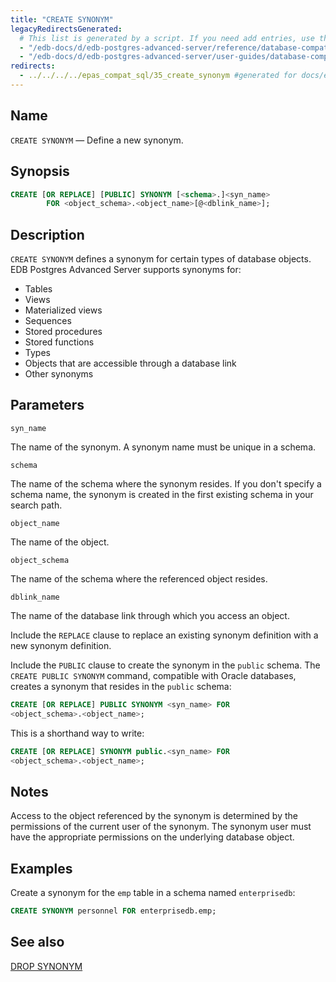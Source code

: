 ```yaml
---
title: "CREATE SYNONYM"
legacyRedirectsGenerated:
  # This list is generated by a script. If you need add entries, use the `legacyRedirects` key.
  - "/edb-docs/d/edb-postgres-advanced-server/reference/database-compatibility-for-oracle-developers-reference-guide/9.6/Database_Compatibility_for_Oracle_Developers_Reference_Guide.1.049.html"
  - "/edb-docs/d/edb-postgres-advanced-server/user-guides/database-compatibility-for-oracle-developers-guide/9.5/Database_Compatibility_for_Oracle_Developers_Guide.1.077.html"
redirects:
  - ../../../../epas_compat_sql/35_create_synonym #generated for docs/epas/reorg-role-use-case-mode
---
```


<div id="create_synonym" class="registered_link"></div>

## Name

`CREATE SYNONYM` &mdash; Define a new synonym.

## Synopsis

```sql
CREATE [OR REPLACE] [PUBLIC] SYNONYM [<schema>.]<syn_name>
        FOR <object_schema>.<object_name>[@<dblink_name>];
```

## Description

`CREATE SYNONYM` defines a synonym for certain types of database objects. EDB Postgres Advanced Server supports synonyms for:

-   Tables
-   Views
-   Materialized views
-   Sequences
-   Stored procedures
-   Stored functions
-   Types
-   Objects that are accessible through a database link
-   Other synonyms

## Parameters

`syn_name`

 The name of the synonym. A synonym name must be unique in a schema.

`schema`

 The name of the schema where the synonym resides. If you don't specify a schema name, the synonym is created in the first existing schema in your search path.

`object_name`

 The name of the object.

`object_schema`

 The name of the schema where the referenced object resides.

`dblink_name`

 The name of the database link through which you access an object.

Include the `REPLACE` clause to replace an existing synonym definition with a new synonym definition.

Include the `PUBLIC` clause to create the synonym in the `public` schema. The `CREATE PUBLIC SYNONYM` command, compatible with Oracle databases, creates a synonym that resides in the `public` schema:

```sql
CREATE [OR REPLACE] PUBLIC SYNONYM <syn_name> FOR
<object_schema>.<object_name>;
```

This is a shorthand way to write:

```sql
CREATE [OR REPLACE] SYNONYM public.<syn_name> FOR
<object_schema>.<object_name>;
```

## Notes

Access to the object referenced by the synonym is determined by the permissions of the current user of the synonym. The synonym user must have the appropriate permissions on the underlying database object.

## Examples

Create a synonym for the `emp` table in a schema named `enterprisedb`:

```sql
CREATE SYNONYM personnel FOR enterprisedb.emp;
```

## See also

[DROP SYNONYM](54_drop_synonym/#drop_synonym)
